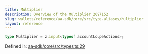```yaml
---
title: Multiplier
description: Overview of the Multiplier 2097152
slug: wallets/reference/aa-sdk/core/src/type-aliases/Multiplier
layout: reference
---
```


```ts
type Multiplier = z.input<typeof accountLoupeActions>;
```

Defined in: [aa-sdk/core/src/types.ts:29](https://github.com/alchemyplatform/aa-sdk/blob/923a52171f7246172caf350853843e6680197da9/aa-sdk/core/src/types.ts#L29)
